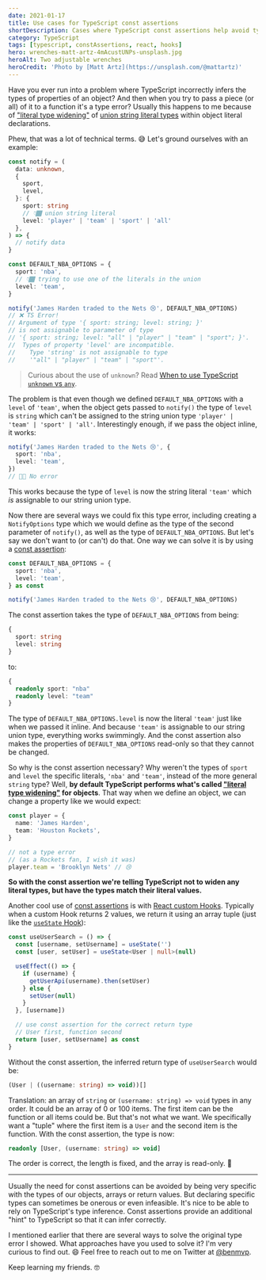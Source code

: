 ```yaml
---
date: 2021-01-17
title: Use cases for TypeScript const assertions
shortDescription: Cases where TypeScript const assertions help avoid type errors with union literals in objects and more
category: TypeScript
tags: [typescript, constAssertions, react, hooks]
hero: wrenches-matt-artz-4mAcustUNPs-unsplash.jpg
heroAlt: Two adjustable wrenches
heroCredit: 'Photo by [Matt Artz](https://unsplash.com/@mattartz)'
---
```


Have you ever run into a problem where TypeScript incorrectly infers the types of properties of an object? And then when you try to pass a piece (or all) of it to a function it's a type error? Usually this happens to me because of ["literal type widening"](https://mariusschulz.com/blog/literal-type-widening-in-typescript) of [union string literal types](https://www.typescriptlang.org/docs/handbook/literal-types.html#string-literal-types) within object literal declarations.

Phew, that was a lot of technical terms. 😅 Let's ground ourselves with an example:

```typescript {9,18}
const notify = (
  data: unknown,
  {
    sport,
    level,
  }: {
    sport: string
    // 👇🏾 union string literal
    level: 'player' | 'team' | 'sport' | 'all'
  },
) => {
  // notify data
}

const DEFAULT_NBA_OPTIONS = {
  sport: 'nba',
  // 👇🏾 trying to use one of the literals in the union
  level: 'team',
}

notify('James Harden traded to the Nets 😢', DEFAULT_NBA_OPTIONS)
// ❌ TS Error!
// Argument of type '{ sport: string; level: string; }'
// is not assignable to parameter of type
// '{ sport: string; level: "all" | "player" | "team" | "sport"; }'.
//  Types of property 'level' are incompatible.
//    Type 'string' is not assignable to type
//    '"all" | "player" | "team" | "sport"'.
```

> Curious about the use of `unknown`? Read [When to use TypeScript `unknown` vs `any`](/blog/when-use-typescript-unknown-versus-any/).

The problem is that even though we defined `DEFAULT_NBA_OPTIONS` with a `level` of `'team'`, when the object gets passed to `notify()` the type of `level` is `string` which can't be assigned to the string union type `'player' | 'team' | 'sport' | 'all'`. Interestingly enough, if we pass the object inline, it works:

```typescript {3}
notify('James Harden traded to the Nets 😢', {
  sport: 'nba',
  level: 'team',
})
// 👍🏾 No error
```

This works because the type of `level` is now the string literal `'team'` which _is_ assignable to our string union type.

Now there are several ways we could fix this type error, including creating a `NotifyOptions` type which we would define as the type of the second parameter of `notify()`, as well as the type of `DEFAULT_NBA_OPTIONS`. But let's say we don't want to (or can't) do that. One way we can solve it is by using a [const assertion](https://www.typescriptlang.org/docs/handbook/release-notes/typescript-3-4.html#const-assertions):

```typescript {4}
const DEFAULT_NBA_OPTIONS = {
  sport: 'nba',
  level: 'team',
} as const

notify('James Harden traded to the Nets 😢', DEFAULT_NBA_OPTIONS)
```

The const assertion takes the type of `DEFAULT_NBA_OPTIONS` from being:

```typescript
{
  sport: string
  level: string
}
```

to:

```typescript
{
  readonly sport: "nba"
  readonly level: "team"
}
```

The type of `DEFAULT_NBA_OPTIONS.level` is now the literal `'team'` just like when we passed it inline. And because `'team'` is assignable to our string union type, everything works swimmingly. And the const assertion also makes the properties of `DEFAULT_NBA_OPTIONS` read-only so that they cannot be changed.

So why is the const assertion necessary? Why weren't the types of `sport` and `level` the specific literals, `'nba'` and `'team'`, instead of the more general `string` type? Well, **by default TypeScript performs what's called ["literal type widening"](https://mariusschulz.com/blog/literal-type-widening-in-typescript) for objects**. That way when we define an object, we can change a property like we would expect:

```typescript
const player = {
  name: 'James Harden',
  team: 'Houston Rockets',
}

// not a type error
// (as a Rockets fan, I wish it was)
player.team = 'Brooklyn Nets' // 😢
```

**So with the const assertion we're telling TypeScript not to widen any literal types, but have the types match their literal values.**

Another cool use of [const assertions](https://www.typescriptlang.org/docs/handbook/release-notes/typescript-3-4.html#const-assertions) is with [React custom Hooks](https://reactjs.org/docs/hooks-custom.html). Typically when a custom Hook returns 2 values, we return it using an array tuple (just like the [`useState` Hook](https://reactjs.org/docs/hooks-state.html)):

```typescript {15}
const useUserSearch = () => {
  const [username, setUsername] = useState('')
  const [user, setUser] = useState<User | null>(null)

  useEffect(() => {
    if (username) {
      getUserApi(username).then(setUser)
    } else {
      setUser(null)
    }
  }, [username])

  // use const assertion for the correct return type
  // User first, function second
  return [user, setUsername] as const
}
```

Without the const assertion, the inferred return type of `useUserSearch` would be:

```typescript
(User | ((username: string) => void))[]
```

Translation: an array of `string` or `(username: string) => void` types in any order. It could be an array of 0 or 100 items. The first item can be the function or all items could be. But that's not what we want. We specifically want a "tuple" where the first item is a `User` and the second item is the function. With the const assertion, the type is now:

```typescript
readonly [User, (username: string) => void]
```

The order is correct, the length is fixed, and the array is read-only. 🎉

---

Usually the need for const assertions can be avoided by being very specific with the types of our objects, arrays or return values. But declaring specific types can sometimes be onerous or even infeasible. It's nice to be able to rely on TypeScript's type inference. Const assertions provide an additional "hint" to TypeScript so that it can infer correctly.

I mentioned earlier that there are several ways to solve the original type error I showed. What approaches have you used to solve it? I'm very curious to find out. 😄 Feel free to reach out to me on Twitter at [@benmvp](https://twitter.com/benmvp).

Keep learning my friends. 🤓
